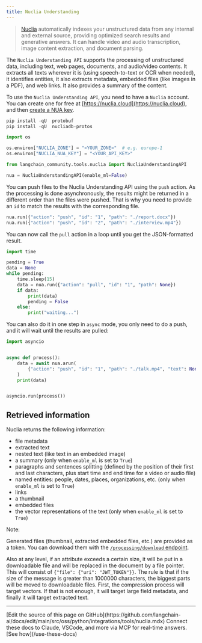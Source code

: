 ```yaml
---
title: Nuclia Understanding
---
```


>[Nuclia](https://nuclia.com) automatically indexes your unstructured data from any internal and external source, providing optimized search results and generative answers. It can handle video and audio transcription, image content extraction, and document parsing.

The `Nuclia Understanding API` supports the processing of unstructured data, including text, web pages, documents, and audio/video contents. It extracts all texts wherever it is (using speech-to-text or OCR when needed), it identifies entities, it also extracts metadata, embedded files (like images in a PDF), and web links. It also provides a summary of the content.

To use the `Nuclia Understanding API`, you need to have a `Nuclia` account. You can create one for free at [https://nuclia.cloud](https://nuclia.cloud), and then [create a NUA key](https://docs.nuclia.dev/docs/docs/using/understanding/intro).

```python
pip install -qU  protobuf
pip install -qU  nucliadb-protos
```

```python
import os

os.environ["NUCLIA_ZONE"] = "<YOUR_ZONE>"  # e.g. europe-1
os.environ["NUCLIA_NUA_KEY"] = "<YOUR_API_KEY>"
```

```python
from langchain_community.tools.nuclia import NucliaUnderstandingAPI

nua = NucliaUnderstandingAPI(enable_ml=False)
```

You can push files to the Nuclia Understanding API using the `push` action. As the processing is done asynchronously, the results might be returned in a different order than the files were pushed. That is why you need to provide an `id` to match the results with the corresponding file.

```python
nua.run({"action": "push", "id": "1", "path": "./report.docx"})
nua.run({"action": "push", "id": "2", "path": "./interview.mp4"})
```

You can now call the `pull` action in a loop until you get the JSON-formatted result.

```python
import time

pending = True
data = None
while pending:
    time.sleep(15)
    data = nua.run({"action": "pull", "id": "1", "path": None})
    if data:
        print(data)
        pending = False
    else:
        print("waiting...")
```

You can also do it in one step in `async` mode, you only need to do a push, and it will wait until the results are pulled:

```python
import asyncio


async def process():
    data = await nua.arun(
        {"action": "push", "id": "1", "path": "./talk.mp4", "text": None}
    )
    print(data)


asyncio.run(process())
```

## Retrieved information

Nuclia returns the following information:

- file metadata
- extracted text
- nested text (like text in an embedded image)
- a summary (only when `enable_ml` is set to `True`)
- paragraphs and sentences splitting (defined by the position of their first and last characters, plus start time and end time for a video or audio file)
- named entities: people, dates, places, organizations, etc. (only when `enable_ml` is set to `True`)
- links
- a thumbnail
- embedded files
- the vector representations of the text (only when `enable_ml` is set to `True`)

Note:

  Generated files (thumbnail, extracted embedded files, etc.) are provided as a token. You can download them with the [`/processing/download` endpoint](https://docs.nuclia.dev/docs/api#operation/Download_binary_file_processing_download_get).

  Also at any level, if an attribute exceeds a certain size, it will be put in a downloadable file and will be replaced in the document by a file pointer. This will consist of `{"file": {"uri": "JWT_TOKEN"}}`. The rule is that if the size of the message is greater than 1000000 characters, the biggest parts will be moved to downloadable files. First, the compression process will target vectors. If that is not enough, it will target large field metadata, and finally it will target extracted text.

---

<Callout icon="pen-to-square" iconType="regular">
    [Edit the source of this page on GitHub](https://github.com/langchain-ai/docs/edit/main/src/oss/python/integrations/tools/nuclia.mdx)
</Callout>
<Tip icon="terminal" iconType="regular">
    Connect these docs to Claude, VSCode, and more via MCP for    real-time answers. [See how](/use-these-docs)
</Tip>
